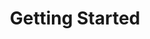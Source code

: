 ---
title: Getting Started
description: Nisi anim consequat ullamco adipisicing cillum labore.
sidebar:
  order: 10
---